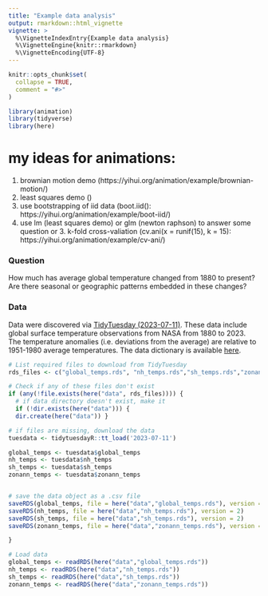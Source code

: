 ```yaml
---
title: "Example data analysis"
output: rmarkdown::html_vignette
vignette: >
  %\VignetteIndexEntry{Example data analysis}
  %\VignetteEngine{knitr::rmarkdown}
  %\VignetteEncoding{UTF-8}
---
```


```r
knitr::opts_chunk$set(
  collapse = TRUE,
  comment = "#>"
)
```

```r
library(animation)
library(tidyverse)
library(here)
```



# my ideas for animations:
1. brownian motion demo (https://yihui.org/animation/example/brownian-motion/)
2. least squares demo ()
1. use bootstrapping of iid data (boot.iid(): https://yihui.org/animation/example/boot-iid/)
2. use lm (least squares demo) or glm (newton raphson) to answer some question
or 3. k-fold cross-valiation (cv.ani(x = runif(15), k = 15): https://yihui.org/animation/example/cv-ani/)



### Question  

How much has average global temperature changed from 1880 to present? Are there seasonal or geographic patterns embedded in these changes?


### Data  

Data were discovered via [TidyTuesday (2023-07-11)](https://github.com/rfordatascience/tidytuesday/tree/master/data/2023/2023-07-11). These data include global surface temperature observations from NASA from 1880 to 2023. The temperature anomalies (i.e. deviations from the average) are relative to 1951-1980 average temperatures. The data dictionary is available [here](https://github.com/rfordatascience/tidytuesday/blob/master/data/2023/2023-07-11/readme.md#data-dictionary).



```r
# List required files to download from TidyTuesday
rds_files <- c("global_temps.rds", "nh_temps.rds","sh_temps.rds","zonann_temps.rds")

# Check if any of these files don't exist
if (any(!file.exists(here("data", rds_files)))) {
  # if data directory doesn't exist, make it
  if (!dir.exists(here("data"))) {
  dir.create(here("data")) }

# if files are missing, download the data
tuesdata <- tidytuesdayR::tt_load('2023-07-11')

global_temps <- tuesdata$global_temps
nh_temps <- tuesdata$nh_temps
sh_temps <- tuesdata$sh_temps
zonann_temps <- tuesdata$zonann_temps


# save the data object as a .csv file
saveRDS(global_temps, file = here("data","global_temps.rds"), version = 2)
saveRDS(nh_temps, file = here("data","nh_temps.rds"), version = 2)
saveRDS(sh_temps, file = here("data","sh_temps.rds"), version = 2)
saveRDS(zonann_temps, file = here("data","zonann_temps.rds"), version = 2)

}

# Load data
global_temps <- readRDS(here("data","global_temps.rds"))
nh_temps <- readRDS(here("data","nh_temps.rds"))
sh_temps <- readRDS(here("data","sh_temps.rds"))
zonann_temps <- readRDS(here("data","zonann_temps.rds"))

```
